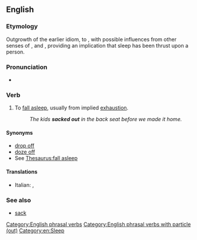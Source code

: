 ==English==

===Etymology===
Outgrowth of the earlier idiom, to {{m|en|hit the sack}}, with possible influences from other senses of {{m|en|sack|to sack|tackle, pillage|pos=verb}}, and {{m|en|sock|to sock|hit, slam|pos=verb}}, providing an implication that sleep has been thrust upon a person.

===Pronunciation===
* {{audio|en|En-au-sack out.ogg|Audio (AU)}}

===Verb===
{{en-verb|sacks out|sacking out|sacked out}}

# {{lb|en|slang}} To [[fall asleep]], usually from implied [[exhaustion]].
#: ''The kids '''sacked out''' in the back seat before we made it home.''

====Synonyms====
* [[drop off]]
* [[doze off]]
* See [[Thesaurus:fall asleep]]

====Translations====
{{trans-top|fall asleep unintentionally}}
* Italian: {{t+|it|assopirsi}}, {{t+|it|appisolarsi}}
{{trans-mid}}
{{trans-bottom}}

===See also===
* [[sack]]

[[Category:English phrasal verbs]]
[[Category:English phrasal verbs with particle (out)]]
[[Category:en:Sleep]]
